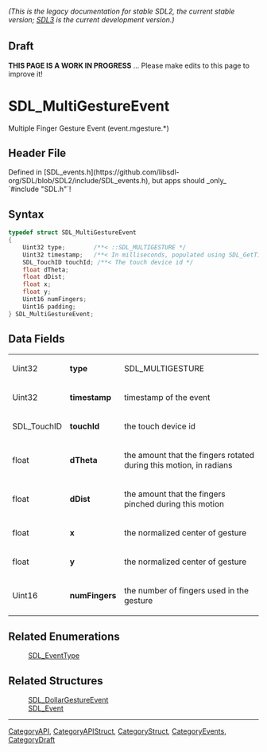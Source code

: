 ====== (This is the legacy documentation for stable SDL2, the current stable version; [https://wiki.libsdl.org/SDL3/ SDL3] is the current development version.) ======

== Draft ==

'''THIS PAGE IS A WORK IN PROGRESS''' ... Please make edits to this page to improve it!
= SDL_MultiGestureEvent =

Multiple Finger Gesture Event (event.mgesture.*)

== Header File ==

Defined in [SDL_events.h](https://github.com/libsdl-org/SDL/blob/SDL2/include/SDL_events.h), but apps should _only_ `#include "SDL.h"`!

== Syntax ==

<syntaxhighlight lang='c'>
typedef struct SDL_MultiGestureEvent
{
    Uint32 type;        /**< ::SDL_MULTIGESTURE */
    Uint32 timestamp;   /**< In milliseconds, populated using SDL_GetTicks() */
    SDL_TouchID touchId; /**< The touch device id */
    float dTheta;
    float dDist;
    float x;
    float y;
    Uint16 numFingers;
    Uint16 padding;
} SDL_MultiGestureEvent;</syntaxhighlight>

== Data Fields ==

{|
|Uint32
|'''type'''
|SDL_MULTIGESTURE
|-
|Uint32
|'''timestamp'''
|timestamp of the event
|-
|SDL_TouchID
|'''touchId'''
|the touch device id
|-
|float
|'''dTheta'''
|the amount that the fingers rotated during this motion, in radians
|-
|float
|'''dDist'''
|the amount that the fingers pinched during this motion
|-
|float
|'''x'''
|the normalized center of gesture
|-
|float
|'''y'''
|the normalized center of gesture
|-
|Uint16
|'''numFingers'''
|the number of fingers used in the gesture
|}

== Related Enumerations ==

:[[SDL_EventType]]

== Related Structures ==

:[[SDL_DollarGestureEvent]]
:[[SDL_Event]]

----
[[CategoryAPI]], [[CategoryAPIStruct]], [[CategoryStruct]], [[CategoryEvents]], [[CategoryDraft]]



